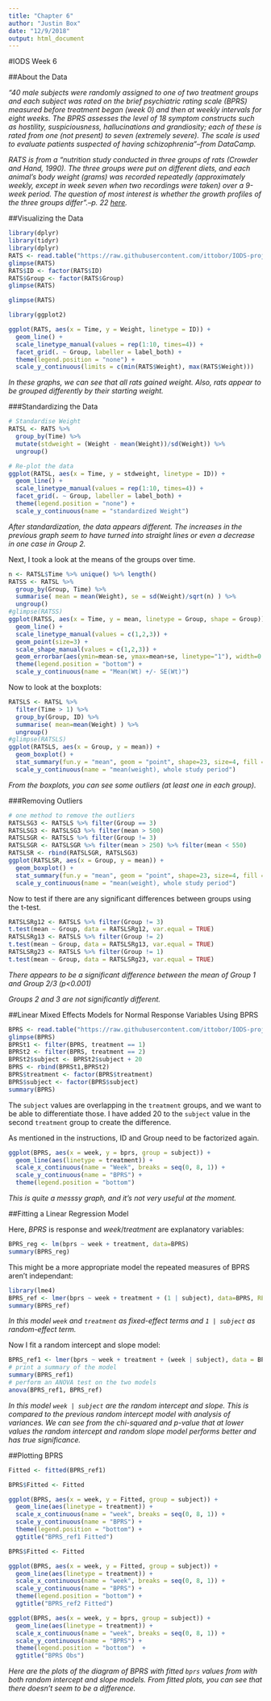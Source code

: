 ```yaml
---
title: "Chapter 6"
author: "Justin Box"
date: "12/9/2018"
output: html_document
---
```


#IODS Week 6

##About the Data

*"40 male subjects were randomly assigned to one of two treatment groups and each subject was rated on the brief psychiatric rating scale (BPRS) measured before treatment began (week 0) and then at weekly intervals for eight weeks. The BPRS assesses the level of 18 symptom constructs such as hostility, suspiciousness, hallucinations and grandiosity; each of these is rated from one (not present) to seven (extremely severe). The scale is used to evaluate patients suspected of having schizophrenia"--from DataCamp.*

*RATS is from a "nutrition study conducted in three groups of rats (Crowder and Hand, 1990). The three groups were put on different diets, and each animal's body weight (grams) was recorded repeatedly (approximately weekly, except in week seven when two recordings were taken) over a 9-week period. The question of most interest is whether the growth profiles of the three groups differ".--p. 22 [here](https://mooc.helsinki.fi/pluginfile.php/29659/course/section/2208/MABS4IODS-Part6.pdf).*

##Visualizing the Data

```r
library(dplyr)
library(tidyr)
library(dplyr)
RATS <- read.table("https://raw.githubusercontent.com/ittobor/IODS-project/master/data/RATS.txt", sep="\t", header=TRUE)
glimpse(RATS)
RATS$ID <- factor(RATS$ID)
RATS$Group <- factor(RATS$Group)
glimpse(RATS)

glimpse(RATS)
```


```r

library(ggplot2)

ggplot(RATS, aes(x = Time, y = Weight, linetype = ID)) +
  geom_line() +
  scale_linetype_manual(values = rep(1:10, times=4)) +
  facet_grid(. ~ Group, labeller = label_both) +
  theme(legend.position = "none") + 
  scale_y_continuous(limits = c(min(RATS$Weight), max(RATS$Weight)))

```
*In these graphs, we can see that all rats gained weight. Also, rats appear to be grouped differently by their starting weight.*

###Standardizing the Data


```r
# Standardise Weight
RATSL <- RATS %>%
  group_by(Time) %>%
  mutate(stdweight = (Weight - mean(Weight))/sd(Weight)) %>%
  ungroup()

# Re-plot the data
ggplot(RATSL, aes(x = Time, y = stdweight, linetype = ID)) +
  geom_line() +
  scale_linetype_manual(values = rep(1:10, times=4)) +
  facet_grid(. ~ Group, labeller = label_both) +
  theme(legend.position = "none") + 
  scale_y_continuous(name = "standardized Weight")
```

*After standardization, the data appears different. The increases in the previous graph seem to have turned into straight lines or even a decrease in one case in Group 2.*


Next, I took a look at the means of the groups over time. 
```r
n <- RATSL$Time %>% unique() %>% length()
RATSS <- RATSL %>%
  group_by(Group, Time) %>%
  summarise( mean = mean(Weight), se = sd(Weight)/sqrt(n) ) %>%
  ungroup()
#glimpse(RATSS)
ggplot(RATSS, aes(x = Time, y = mean, linetype = Group, shape = Group)) +
  geom_line() +
  scale_linetype_manual(values = c(1,2,3)) +
  geom_point(size=3) +
  scale_shape_manual(values = c(1,2,3)) +
  geom_errorbar(aes(ymin=mean-se, ymax=mean+se, linetype="1"), width=0.3) +
  theme(legend.position = "bottom") +
  scale_y_continuous(name = "Mean(Wt) +/- SE(Wt)")
```

Now to look at the boxplots:

```r
RATSLS <- RATSL %>%
  filter(Time > 1) %>%
  group_by(Group, ID) %>%
  summarise( mean=mean(Weight) ) %>%
  ungroup()
#glimpse(RATSLS)
ggplot(RATSLS, aes(x = Group, y = mean)) +
  geom_boxplot() +
  stat_summary(fun.y = "mean", geom = "point", shape=23, size=4, fill = "white") +
  scale_y_continuous(name = "mean(weight), whole study period")
```

*From the boxplots, you can see some outliers (at least one in each group).*

###Removing Outliers

```r
# one method to remove the outliers
RATSLSG3 <- RATSLS %>% filter(Group == 3)
RATSLSG3 <- RATSLSG3 %>% filter(mean > 500)
RATSLSGR <- RATSLS %>% filter(Group != 3)
RATSLSGR <- RATSLSGR %>% filter(mean > 250) %>% filter(mean < 550)
RATSLSR <- rbind(RATSLSGR, RATSLSG3)
ggplot(RATSLSR, aes(x = Group, y = mean)) +
  geom_boxplot() +
  stat_summary(fun.y = "mean", geom = "point", shape=23, size=4, fill = "white") +
  scale_y_continuous(name = "mean(weight), whole study period")
```

Now to test if there are any significant differences between groups using the t-test. 

```r
RATSLSRg12 <- RATSLS %>% filter(Group != 3)
t.test(mean ~ Group, data = RATSLSRg12, var.equal = TRUE)
RATSLSRg13 <- RATSLS %>% filter(Group != 2)
t.test(mean ~ Group, data = RATSLSRg13, var.equal = TRUE)
RATSLSRg23 <- RATSLS %>% filter(Group != 1)
t.test(mean ~ Group, data = RATSLSRg23, var.equal = TRUE)
```

*There appears to be a significant difference between the mean of Group 1 and Group 2/3 (p<0.001)*

*Groups 2 and 3 are not significantly different.*


##Linear Mixed Effects Models for Normal Response Variables Using BPRS

```r
BPRS <- read.table("https://raw.githubusercontent.com/ittobor/IODS-project/master/data/BPRS.txt", sep="\t", header=TRUE)
glimpse(BPRS)
BPRSt1 <- filter(BPRS, treatment == 1)
BPRSt2 <- filter(BPRS, treatment == 2)
BPRSt2$subject <- BPRSt2$subject + 20
BPRS <- rbind(BPRSt1,BPRSt2)
BPRS$treatment <- factor(BPRS$treatment)
BPRS$subject <- factor(BPRS$subject)
summary(BPRS)
```

The `subject` values are overlapping in the `treatment` groups, and we want to be able to differentiate those. I have added 20 to the `subject` value in the second `treatment` group to create the difference.

As mentioned in the instructions, ID and Group need to be factorized again. 

```r
ggplot(BPRS, aes(x = week, y = bprs, group = subject)) +
  geom_line(aes(linetype = treatment)) + 
  scale_x_continuous(name = "Week", breaks = seq(0, 8, 1)) +
  scale_y_continuous(name = "BPRS") +
  theme(legend.position = "bottom")
```

*This is quite a messsy graph, and it's not very useful at the moment.*

##Fitting a Linear Regression Model 

Here, *BPRS* is response and *week*/*treatment* are explanatory variables: 

```r
BPRS_reg <- lm(bprs ~ week + treatment, data=BPRS)
summary(BPRS_reg)
```

This might be a more appropriate model the repeated measures of BPRS aren't independant:

```r
library(lme4)
BPRS_ref <- lmer(bprs ~ week + treatment + (1 | subject), data=BPRS, REML=FALSE)
summary(BPRS_ref)
```

*In this model `week` and `treatment` as fixed-effect terms and `1 | subject` as random-effect term.*

Now I fit a random intercept and slope model:

```r
BPRS_ref1 <- lmer(bprs ~ week + treatment + (week | subject), data = BPRS, REML = FALSE)
# print a summary of the model
summary(BPRS_ref1)
# perform an ANOVA test on the two models
anova(BPRS_ref1, BPRS_ref)
```

*In this model `week | subject` are the random intercept and slope. This is compared to the previous random intercept model with analysis of variances. We can see from the chi-squared and p-value that at lower values the random intercept and random slope model performs better and has true significance.*

##Plotting BPRS 

```r

Fitted <- fitted(BPRS_ref1)

BPRS$Fitted <- Fitted

ggplot(BPRS, aes(x = week, y = Fitted, group = subject)) +
  geom_line(aes(linetype = treatment)) + 
  scale_x_continuous(name = "week", breaks = seq(0, 8, 1)) +
  scale_y_continuous(name = "BPRS") +
  theme(legend.position = "bottom") +
  ggtitle("BPRS_ref1 Fitted")

BPRS$Fitted <- Fitted

ggplot(BPRS, aes(x = week, y = Fitted, group = subject)) +
  geom_line(aes(linetype = treatment)) + 
  scale_x_continuous(name = "week", breaks = seq(0, 8, 1)) +
  scale_y_continuous(name = "BPRS") +
  theme(legend.position = "bottom") +
  ggtitle("BPRS_ref2 Fitted")

ggplot(BPRS, aes(x = week, y = bprs, group = subject)) +
  geom_line(aes(linetype = treatment)) + 
  scale_x_continuous(name = "week", breaks = seq(0, 8, 1)) +
  scale_y_continuous(name = "BPRS") +
  theme(legend.position = "bottom")  +
  ggtitle("BPRS Obs")
```

*Here are the plots of the diagram of BPRS with fitted `bprs` values from with both random intercept and slope models. From fitted plots, you can see that there doesn't seem to be a difference.*
